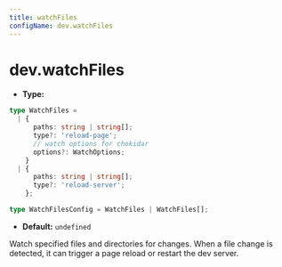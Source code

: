```yaml
---
title: watchFiles
configName: dev.watchFiles
---
```


# dev.watchFiles

- **Type:**

```ts
type WatchFiles =
  | {
      paths: string | string[];
      type?: 'reload-page';
      // watch options for chokidar
      options?: WatchOptions;
    }
  | {
      paths: string | string[];
      type?: 'reload-server';
    };

type WatchFilesConfig = WatchFiles | WatchFiles[];
```

- **Default:** `undefined`

Watch specified files and directories for changes. When a file change is detected, it can trigger a page reload or restart the dev server.


<RsbuildConig />
